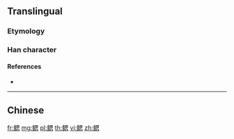 {{character info/new}}
{{also|鰓}}
==Translingual==

===Etymology===
{{Han simp|鰓|f=魚|t=鱼}}

===Han character===
{{Han char|rn=195|rad=鱼|as=09|sn=17|four=|canj=NMWP|ids=⿰鱼思}}

====References====
* {{Han ref|kx=1480.511|hdz=74701.160|uh=9CC3|ud=40131}}

----

==Chinese==
{{zh-see|鰓}}

[[fr:鳃]]
[[mg:鳃]]
[[pl:鳃]]
[[th:鳃]]
[[vi:鳃]]
[[zh:鳃]]